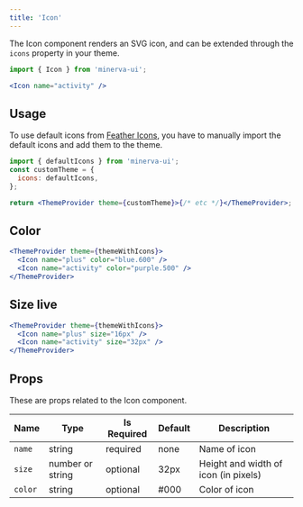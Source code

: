 ```yaml
---
title: 'Icon'
---
```


The Icon component renders an SVG icon, and can be extended through the `icons` property in your theme.

```js
import { Icon } from 'minerva-ui';
```

```jsx live
<Icon name="activity" />
```

## Usage

To use default icons from [Feather Icons](https://feathericons.com/), you have to manually import the default icons and add them to the theme.

```jsx
import { defaultIcons } from 'minerva-ui';
const customTheme = {
  icons: defaultIcons,
};

return <ThemeProvider theme={customTheme}>{/* etc */}</ThemeProvider>;
```

## Color

```jsx live
<ThemeProvider theme={themeWithIcons}>
  <Icon name="plus" color="blue.600" />
  <Icon name="activity" color="purple.500" />
</ThemeProvider>
```

## Size live

```jsx
<ThemeProvider theme={themeWithIcons}>
  <Icon name="plus" size="16px" />
  <Icon name="activity" size="32px" />
</ThemeProvider>
```

## Props

These are props related to the Icon component.

| Name    | Type             | Is Required | Default | Description                          |
| ------- | ---------------- | ----------- | ------- | ------------------------------------ |
| `name`  | string           | required    | none    | Name of icon                         |
| `size`  | number or string | optional    | 32px    | Height and width of icon (in pixels) |
| `color` | string           | optional    | #000    | Color of icon                        |
